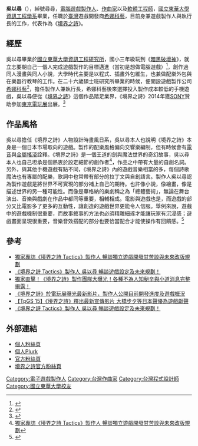 {{NoteTA
| G1=Games
}}
{{Infobox person
| 姓名 = 吳以尋
| 图像 =
| 图像大小 =
| 图像替代 =
| 图像说明 =
| 本名 =
| 出生日期 = {{birth date and age|1986|9|15}}
| 出生地點 = {{TWN}}
| 国籍 = {{ROC}}
| 别名 = 尋尋
| 公民权 =
| 教育程度 = [[國立東華大學資訊工程學系|國立東華大學資訊工程研究所]]理學碩士
| 母校 = [[國立東華大學|國立東華大學]]
| 职业 = [[遊戲製作人|遊戲製作人]]、[[作曲家|作曲家]]、[[軟體工程師|軟體工程師]]
| 知名作品 = [[境界之詩|境界之詩]]
}}

'''吳以尋'''（{{bd|1986年|9月15日|catIdx=Y}}），綽號尋尋，[[電腦遊戲製作人|電腦遊戲製作人]]、[[作曲家|作曲家]]以及[[軟體工程師|軟體工程師]]，[[國立東華大學資訊工程學系|國立東華大學資訊工程學系]]畢業，任職於[[臺灣|臺灣]]遊戲開發商[[希娜科藝|希娜科藝]]，目前身兼遊戲製作人與執行長的工作，代表作為《[[境界之詩|境界之詩]]》。

== 經歷 ==

吳以尋畢業於[[國立東華大學資訊工程學系|國立東華大學資訊工程研究所]]，國小三年級玩到《[[暗黑破壞神|暗黑破壞神]]》，就立志要朝自己一個人完成遊戲製作的目標邁進（當初是想做電腦遊戲）<ref name="RCTI">{{Cite web |url=http://myfun.gamedb.com.tw/TextContent.aspx?cid=134659 |title=獨家直擊！《境界之詩》製作團隊大曝光！各種不為人知秘辛與小道消息完整揭露！ |accessdate=2015-10-05 |archive-date=2016-04-12 |archive-url=https://web.archive.org/web/20160412134659/http://myfun.gamedb.com.tw/TextContent.aspx?cid=134659 |dead-url=no }}</ref>，創作過同人漫畫與同人小說，大學時代主要是以程式、插畫外包維生，也兼做配樂外包與在樂器行教琴的工作。在二十六歲碩士班研究所畢業的時候，便開設遊戲製作公司[[希娜科藝|希娜科藝]]<ref name="RCTRI">{{Cite web |url=http://gnn.gamer.com.tw/0/120470.html |title=獨家專訪《境界之詩 Tactics》製作人 暢談獨立遊戲開發甘苦談與未來改版規劃 |accessdate=2015-10-05 |archive-date=2016-03-04 |archive-url=https://web.archive.org/web/20160304054326/http://gnn.gamer.com.tw/0/120470.html |dead-url=no }}</ref>，擔任製作人兼執行長，希娜科藝後來選擇投入製作成本較低的手機遊戲，吳以尋便從《[[境界之詩|境界之詩]]》這個作品踏足業界，《境界之詩》2014年獲[[SONY|SONY]]贊助參加[[東京電玩展|東京電玩展]]出展。<ref name="RCT">{{Cite web |url=http://gnn.gamer.com.tw/6/103756.html |title=【TGS 14】台灣團隊打造《境界之詩》預計年底問世 杉山紀彰等合作聲優現身記者會 |accessdate=2015-10-05 |archive-date=2016-03-04 |archive-url=https://web.archive.org/web/20160304065355/http://gnn.gamer.com.tw/6/103756.html |dead-url=no }}</ref>

== 作品風格 ==

吳以尋擔任《境界之詩》人物設計時畫風日系，吳以尋本人也說明《境界之詩》本身是一個日本市場取向的遊戲。製作的配樂風格偏向交響樂編制，但有時候會有[[電音|電音]]與[[金屬搖滾|金屬搖滾]]詮釋。《境界之詩》是一個王道的劍與魔法世界的奇幻故事，吳以尋本人也自己坦承是個熱衷於設定細節的創作者<ref name="RCTRI">[http://gnn.gamer.com.tw/0/120470.html 獨家專訪《境界之詩 Tactics》製作人 暢談獨立遊戲開發甘苦談與未來改版規劃]</ref>，作品之中帶有大量的自創名詞。另外，與其他手機遊戲有點不同，《境界之詩》內的遊戲音樂相當的多，每個詩歌魔法也有專屬的配樂，歌詞中也常帶有部分的拉丁文與自創語言。製作人吳以尋認為製作遊戲是將世界不可實現的部分補上自己的期待。也許像小說，像繪畫，像是描述世界的另一種可能性。而像是華格納的樂劇稱之為「總體藝術」，無論在舞台演出、音樂與戲劇在作品中都同等重要，相輔相成。電影與遊戲也是，而遊戲的部分又比電影多了更多的互動性，讓創造的遊戲世界更能令人信服。舉例來說，遊戲中的遊戲機制很重要，而故事敘事的方法也必須精雕細琢才能讓玩家有沉浸感；遊戲畫面呈現很重要，音樂音效搭配的部分也要恰當配合才能使操作有回饋感。<ref name="RCT3">{{Cite web |url=http://www.techbang.com/posts/22187-the-realm-of-poetry-in-game-show-exposing-the-latest-films-producers-open-the-current-development-schedule-and-game-profiles |title=《境界之詩》於電玩展曝光最新影片，製作人公開目前開發進度及遊戲概況 |accessdate=2015-10-05 |archive-date=2020-09-24 |archive-url=https://web.archive.org/web/20200924125321/https://www.techbang.com/posts/22187-the-realm-of-poetry-in-game-show-exposing-the-latest-films-producers-open-the-current-development-schedule-and-game-profiles |dead-url=no }}</ref>

== 參考 ==
{{Reflist}}
{{Refbegin}}
* [http://gnn.gamer.com.tw/0/120470.html 獨家專訪《境界之詩 Tactics》製作人 暢談獨立遊戲開發甘苦談與未來改版規劃]{{Wayback|url=http://gnn.gamer.com.tw/0/120470.html |date=20160304054326 }}
* [https://web.archive.org/web/20151007143748/http://www.mofang.com.tw/acg/10000051_10078703.html 《境界之詩 Tactics》製作人 吳以尋 暢談遊戲設定及未來規劃！]
* [http://myfun.gamedb.com.tw/TextContent.aspx?cid=134659 獨家直擊！《境界之詩》製作團隊大曝光！各種不為人知秘辛與小道消息完整揭露！]{{Wayback|url=http://myfun.gamedb.com.tw/TextContent.aspx?cid=134659 |date=20160412134659 }}
* [http://www.techbang.com/posts/22187-the-realm-of-poetry-in-game-show-exposing-the-latest-films-producers-open-the-current-development-schedule-and-game-profiles 《境界之詩》於電玩展曝光最新影片，製作人公開目前開發進度及遊戲概況]{{Wayback|url=http://www.techbang.com/posts/22187-the-realm-of-poetry-in-game-show-exposing-the-latest-films-producers-open-the-current-development-schedule-and-game-profiles |date=20200924125321 }}
* [http://gnn.gamer.com.tw/1/110181.html 【TpGS 15】《境界之詩》釋出最新宣傳影片 大橋步夕等日本聲優為遊戲獻聲]{{Wayback|url=http://gnn.gamer.com.tw/1/110181.html |date=20160304084119 }}
* [http://www.mofang.com.tw/EUnews/10000051-10078703-1.html 《境界之詩 Tactics》製作人 吳以尋 暢談遊戲設定及未來規劃！]{{Wayback|url=http://www.mofang.com.tw/EUnews/10000051-10078703-1.html |date=20190810191641 }}
{{Refend}}

== 外部連結 ==

* [https://www.facebook.com/ihsin915 個人粉絲頁]{{Wayback|url=https://www.facebook.com/ihsin915 |date=20161223151138 }}
* [http://www.plurk.com/i_hsin915 個人Plurk]{{Wayback|url=http://www.plurk.com/i_hsin915 |date=20160305143716 }}
* [https://www.facebook.com/sheena3d 官方粉絲頁]{{Wayback|url=https://www.facebook.com/sheena3d |date=20181007024503 }}
* [https://www.facebook.com/realmchronicle 境界之詩官方粉絲頁]{{Wayback|url=https://www.facebook.com/realmchronicle |date=20181210015921 }}

[[Category:電子遊戲製作人|Category:電子遊戲製作人]]
[[Category:台灣作曲家|Category:台灣作曲家]]
[[Category:台灣程式設計師|Category:台灣程式設計師]]
[[Category:國立東華大學校友|Category:國立東華大學校友]]